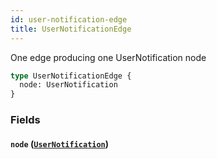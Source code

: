 ```yaml
---
id: user-notification-edge
title: UserNotificationEdge
---
```


One edge producing one UserNotification node

```graphql
type UserNotificationEdge {
  node: UserNotification
}
```

### Fields

#### `node` ([`UserNotification`](/developers/shared-apis/adminidentity-api/graphql/reference/objects/user-notification))
